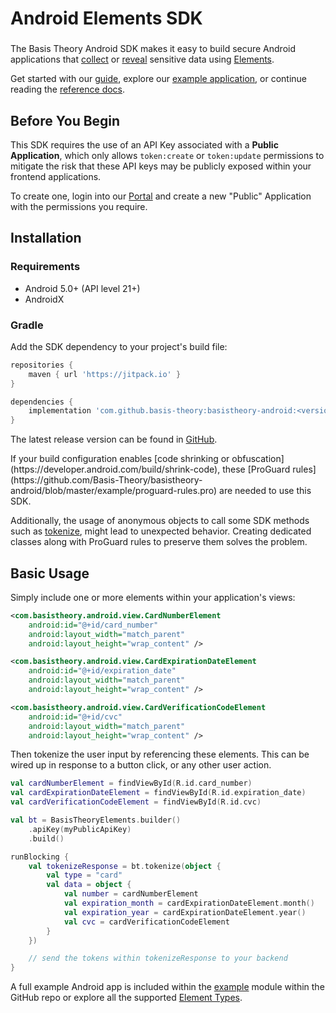 
# Android Elements SDK

<GithubCard
  heading="Android Elements SDK"
  icon={SDK.ANDROID}
  organization="basis-theory"
  repository="basistheory-android"
/>

###

The Basis Theory Android SDK makes it easy to build secure Android applications that
[collect](/docs/concepts/elements#collect-sensitive-data) or [reveal](/docs/concepts/elements#reveal-sensitive-data)
sensitive data using [Elements](/docs/concepts/elements).

Get started with our [guide](/docs/guides/collect/collect-data-with-android), explore our
[example application](https://github.com/Basis-Theory/basistheory-android/tree/master/example),
or continue reading the [reference docs](/docs/sdks/mobile/android/types).

## Before You Begin

This SDK requires the use of an API Key associated with a **Public Application**, which only allows `token:create` or `token:update`
permissions to mitigate the risk that these API keys may be publicly exposed within your frontend applications.

To create one, login into our [Portal](https://portal.basistheory.com) and create a new "Public" Application with the permissions you require.

## Installation

### Requirements

- Android 5.0+ (API level 21+)
- AndroidX

### Gradle

Add the SDK dependency to your project's build file:

```groovy
repositories {
    maven { url 'https://jitpack.io' }
}

dependencies {
    implementation 'com.github.basis-theory:basistheory-android:<version>'
}
```

The latest release version can be found in [GitHub](https://github.com/Basis-Theory/basistheory-android/tags).

<Alert type={Alerts.WARNING}>
  If your build configuration enables [code shrinking or obfuscation](https://developer.android.com/build/shrink-code),
  these [ProGuard rules](https://github.com/Basis-Theory/basistheory-android/blob/master/example/proguard-rules.pro) are needed
  to use this SDK.

  Additionally, the usage of anonymous objects to call some SDK methods such as [tokenize](/docs/sdks/mobile/android/services#tokenize),
  might lead to unexpected behavior. Creating dedicated classes along with ProGuard rules to preserve them solves the problem.
</Alert>

## Basic Usage

Simply include one or more elements within your application's views:

```xml showLineNumbers
<com.basistheory.android.view.CardNumberElement
    android:id="@+id/card_number"
    android:layout_width="match_parent"
    android:layout_height="wrap_content" />

<com.basistheory.android.view.CardExpirationDateElement
    android:id="@+id/expiration_date"
    android:layout_width="match_parent"
    android:layout_height="wrap_content" />

<com.basistheory.android.view.CardVerificationCodeElement
    android:id="@+id/cvc"
    android:layout_width="match_parent"
    android:layout_height="wrap_content" />
```

Then tokenize the user input by referencing these elements. This can be wired up in response to a
button click, or any other user action.

```kotlin showLineNumbers
val cardNumberElement = findViewById(R.id.card_number)
val cardExpirationDateElement = findViewById(R.id.expiration_date)
val cardVerificationCodeElement = findViewById(R.id.cvc)

val bt = BasisTheoryElements.builder()
    .apiKey(myPublicApiKey)
    .build()

runBlocking {
    val tokenizeResponse = bt.tokenize(object {
        val type = "card"
        val data = object {
            val number = cardNumberElement
            val expiration_month = cardExpirationDateElement.month()
            val expiration_year = cardExpirationDateElement.year()
            val cvc = cardVerificationCodeElement
        }
    })

    // send the tokens within tokenizeResponse to your backend
}
```

A full example Android app is included within the [example](https://github.com/Basis-Theory/basistheory-android/tree/master/example)
module within the GitHub repo or explore all the supported [Element Types](/docs/sdks/mobile/android/types).
